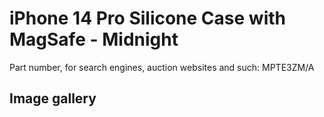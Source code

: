
# iPhone 14 Pro Silicone Case with MagSafe - Midnight

Part number, for search engines, auction websites and such: MPTE3ZM/A

## Image gallery

<div style={{ width: '100%', maxWidth: '768px' }}>
<GalleryComponent
    images={[
      {
        original: "/everysource/MPTE3.webp",
        thumbnail: "/everypreview/MPTE3.webp",
      },
      {
        original: "/everysource/MPTE3_AV1.webp",
        thumbnail: "/everypreview/MPTE3_AV1.webp",
      },
      {
        original: "/everysource/MPTE3_AV2.webp",
        thumbnail: "/everypreview/MPTE3_AV2.webp",
      },
      {
        original: "/everysource/MPTE3_AV3.webp",
        thumbnail: "/everypreview/MPTE3_AV3.webp",
      },
      {
        original: "/everysource/MPTE3_AV4.webp",
        thumbnail: "/everypreview/MPTE3_AV4.webp",
      },
      {
        original: "/everysource/MPTE3_AV5.webp",
        thumbnail: "/everypreview/MPTE3_AV5.webp",
      }
    ]}
  />
</div>